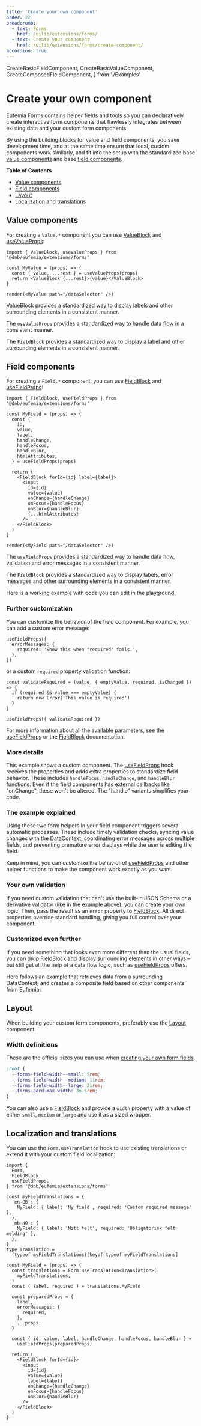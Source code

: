 ```yaml
---
title: 'Create your own component'
order: 22
breadcrumb:
  - text: Forms
    href: /uilib/extensions/forms/
  - text: Create your component
    href: /uilib/extensions/forms/create-component/
accordion: true
---
```


  CreateBasicFieldComponent,
  CreateBasicValueComponent,
  CreateComposedFieldComponent,
} from './Examples'

# Create your own component

Eufemia Forms contains helper fields and tools so you can declaratively create interactive form components that flawlessly integrates between existing data and your custom form components.

By using the building blocks for value and field components, you save development time, and at the same time ensure that local, custom components work similarly, and fit into the setup with the standardized base [value components](/uilib/extensions/forms/Value/#base-components) and base [field components](/uilib/extensions/forms/base-fields/).

**Table of Contents**

- [Value components](#value-components)
- [Field components](#field-components)
- [Layout](#layout)
- [Localization and translations](#localization-and-translations)

## Value components

For creating a `Value.*` component you can use [ValueBlock](/uilib/extensions/forms/create-component/ValueBlock/) and [useValueProps](/uilib/extensions/forms/create-component/useValueProps/):

```tsx
import { ValueBlock, useValueProps } from '@dnb/eufemia/extensions/forms'

const MyValue = (props) => {
  const { value, ...rest } = useValueProps(props)
  return <ValueBlock {...rest}>{value}</ValueBlock>
}

render(<MyValue path="/dataSelector" />)
```

[ValueBlock](/uilib/extensions/forms/create-component/ValueBlock/) provides a standardized way to display labels and other surrounding elements in a consistent manner.

<CreateBasicValueComponent />

The `useValueProps` provides a standardized way to handle data flow in a consistent manner.

The `FieldBlock` provides a standardized way to display a label and other surrounding elements in a consistent manner.

## Field components

For creating a `Field.*` component, you can use [FieldBlock](/uilib/extensions/forms/create-component/FieldBlock/) and [useFieldProps](/uilib/extensions/forms/create-component/useFieldProps/):

```tsx
import { FieldBlock, useFieldProps } from '@dnb/eufemia/extensions/forms'

const MyField = (props) => {
  const {
    id,
    value,
    label,
    handleChange,
    handleFocus,
    handleBlur,
    htmlAttributes,
  } = useFieldProps(props)

  return (
    <FieldBlock forId={id} label={label}>
      <input
        id={id}
        value={value}
        onChange={handleChange}
        onFocus={handleFocus}
        onBlur={handleBlur}
        {...htmlAttributes}
      />
    </FieldBlock>
  )
}

render(<MyField path="/dataSelector" />)
```

The `useFieldProps` provides a standardized way to handle data flow, validation and error messages in a consistent manner.

The `FieldBlock` provides a standardized way to display labels, error messages and other surrounding elements in a consistent manner.

Here is a working example with code you can edit in the playground:

<CreateBasicFieldComponent />

### Further customization

You can customize the behavior of the field component. For example, you can add a custom error message:

```tsx
useFieldProps({
  errorMessages: {
    required: 'Show this when "required" fails.',
  },
})
```

or a custom `required` property validation function:

```tsx
const validateRequired = (value, { emptyValue, required, isChanged }) => {
  if (required && value === emptyValue) {
    return new Error('This value is required')
  }
}

useFieldProps({ validateRequired })
```

For more information about all the available parameters, see the [useFieldProps](/uilib/extensions/forms/create-component/useFieldProps/) or the [FieldBlock](/uilib/extensions/forms/create-component/FieldBlock/) documentation.

### More details

This example shows a custom component. The [useFieldProps](/uilib/extensions/forms/create-component/useFieldProps/) hook receives the properties and adds extra properties to standardize field behavior. These includes `handleFocus`, `handleChange`, and `handleBlur` functions. Even if the field components has external callbacks like "onChange", these won't be altered. The "handle" variants simplifies your code.

### The example explained

Using these two form helpers in your field component triggers several automatic processes. These include timely validation checks, syncing value changes with the [DataContext](/uilib/extensions/forms/DataContext/), coordinating error messages across multiple fields, and preventing premature error displays while the user is editing the field.

Keep in mind, you can customize the behavior of [useFieldProps](/uilib/extensions/forms/create-component/useFieldProps/) and other helper functions to make the component work exactly as you want.

### Your own validation

If you need custom validation that can't use the built-in JSON Schema or a derivative validator (like in the example above), you can create your own logic. Then, pass the result as an `error` property to [FieldBlock](/uilib/extensions/forms/create-component/FieldBlock/). All direct properties override standard handling, giving you full control over your component.

### Customized even further

If you need something that looks even more different than the usual fields, you can drop [FieldBlock](/uilib/extensions/forms/create-component/FieldBlock/) and display surrounding elements in other ways – but still get all the help of a data flow logic, such as [useFieldProps](/uilib/extensions/forms/create-component/useFieldProps/) offers.

Here follows an example that retrieves data from a surrounding DataContext, and creates a composite field based on other components from Eufemia:

<CreateComposedFieldComponent />

## Layout

When building your custom form components, preferably use the [Layout](/uilib/layout) component.

### Width definitions

These are the official sizes you can use when [creating your own form fields](/uilib/extensions/forms/create-component/).

```css
:root {
  --forms-field-width--small: 5rem;
  --forms-field-width--medium: 11rem;
  --forms-field-width--large: 21rem;
  --forms-card-max-width: 36.5rem;
}
```

You can also use a [FieldBlock](/uilib/extensions/forms/create-component/FieldBlock/) and provide a `width` property with a value of either `small`, `medium` or `large` and use it as a sized wrapper.

## Localization and translations

You can use the `Form.useTranslation` hook to use existing translations or extend it with your custom field localization:

```tsx
import {
  Form,
  FieldBlock,
  useFieldProps,
} from '@dnb/eufemia/extensions/forms'

const myFieldTranslations = {
  'en-GB': {
    MyField: { label: 'My field', required: 'Custom required message' },
  },
  'nb-NO': {
    MyField: { label: 'Mitt felt', required: 'Obligatorisk felt melding' },
  },
}
type Translation =
  (typeof myFieldTranslations)[keyof typeof myFieldTranslations]

const MyField = (props) => {
  const translations = Form.useTranslation<Translation>(
    myFieldTranslations,
  )
  const { label, required } = translations.MyField

  const preparedProps = {
    label,
    errorMessages: {
      required,
    },
    ...props,
  }

  const { id, value, label, handleChange, handleFocus, handleBlur } =
    useFieldProps(preparedProps)

  return (
    <FieldBlock forId={id}>
      <input
        id={id}
        value={value}
        label={label}
        onChange={handleChange}
        onFocus={handleFocus}
        onBlur={handleBlur}
      />
    </FieldBlock>
  )
}
```
